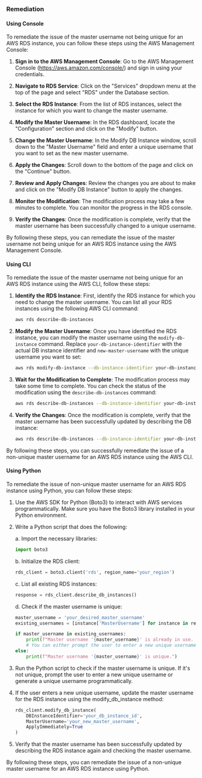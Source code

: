### Remediation

#### Using Console

To remediate the issue of the master username not being unique for an AWS RDS instance, you can follow these steps using the AWS Management Console:

1. **Sign in to the AWS Management Console**: Go to the AWS Management Console (https://aws.amazon.com/console/) and sign in using your credentials.

2. **Navigate to RDS Service**: Click on the "Services" dropdown menu at the top of the page and select "RDS" under the Database section.

3. **Select the RDS Instance**: From the list of RDS instances, select the instance for which you want to change the master username.

4. **Modify the Master Username**: In the RDS dashboard, locate the "Configuration" section and click on the "Modify" button.

5. **Change the Master Username**: In the Modify DB Instance window, scroll down to the "Master Username" field and enter a unique username that you want to set as the new master username.

6. **Apply the Changes**: Scroll down to the bottom of the page and click on the "Continue" button.

7. **Review and Apply Changes**: Review the changes you are about to make and click on the "Modify DB Instance" button to apply the changes.

8. **Monitor the Modification**: The modification process may take a few minutes to complete. You can monitor the progress in the RDS console.

9. **Verify the Changes**: Once the modification is complete, verify that the master username has been successfully changed to a unique username.

By following these steps, you can remediate the issue of the master username not being unique for an AWS RDS instance using the AWS Management Console.

#### Using CLI

To remediate the issue of the master username not being unique for an AWS RDS instance using the AWS CLI, follow these steps:

1. **Identify the RDS Instance**: First, identify the RDS instance for which you need to change the master username. You can list all your RDS instances using the following AWS CLI command:
   ```bash
   aws rds describe-db-instances
   ```

2. **Modify the Master Username**: Once you have identified the RDS instance, you can modify the master username using the `modify-db-instance` command. Replace `your-db-instance-identifier` with the actual DB instance identifier and `new-master-username` with the unique username you want to set:
   ```bash
   aws rds modify-db-instance --db-instance-identifier your-db-instance-identifier --master-user-password your-new-master-username
   ```

3. **Wait for the Modification to Complete**: The modification process may take some time to complete. You can check the status of the modification using the `describe-db-instances` command:
   ```bash
   aws rds describe-db-instances --db-instance-identifier your-db-instance-identifier --query "DBInstances[*].DBInstanceStatus"
   ```

4. **Verify the Changes**: Once the modification is complete, verify that the master username has been successfully updated by describing the DB instance:
   ```bash
   aws rds describe-db-instances --db-instance-identifier your-db-instance-identifier --query "DBInstances[*].MasterUsername"
   ```

By following these steps, you can successfully remediate the issue of a non-unique master username for an AWS RDS instance using the AWS CLI.

#### Using Python

To remediate the issue of non-unique master username for an AWS RDS instance using Python, you can follow these steps:

1. Use the AWS SDK for Python (Boto3) to interact with AWS services programmatically. Make sure you have the Boto3 library installed in your Python environment.

2. Write a Python script that does the following:
   
   a. Import the necessary libraries:
   ```python
   import boto3
   ```

   b. Initialize the RDS client:
   ```python
   rds_client = boto3.client('rds', region_name='your_region')
   ```

   c. List all existing RDS instances:
   ```python
   response = rds_client.describe_db_instances()
   ```

   d. Check if the master username is unique:
   ```python
   master_username = 'your_desired_master_username'
   existing_usernames = [instance['MasterUsername'] for instance in response['DBInstances']]
   
   if master_username in existing_usernames:
       print(f"Master username '{master_username}' is already in use. Please choose a different username.")
       # You can either prompt the user to enter a new unique username or generate a unique username programmatically
   else:
       print(f"Master username '{master_username}' is unique.")
   ```

3. Run the Python script to check if the master username is unique. If it's not unique, prompt the user to enter a new unique username or generate a unique username programmatically.

4. If the user enters a new unique username, update the master username for the RDS instance using the modify_db_instance method:
   ```python
   rds_client.modify_db_instance(
       DBInstanceIdentifier='your_db_instance_id',
       MasterUsername='your_new_master_username',
       ApplyImmediately=True
   )
   ```

5. Verify that the master username has been successfully updated by describing the RDS instance again and checking the master username.

By following these steps, you can remediate the issue of a non-unique master username for an AWS RDS instance using Python.

